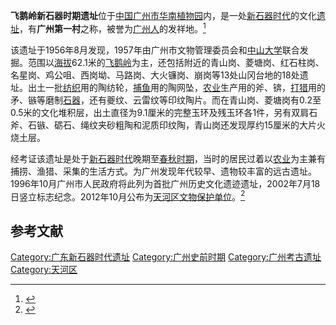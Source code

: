 {{refimprove|time=2010-06-19T08:00:28+00:00}}
{{expand|time=2010-06-19T08:00:18+00:00}}
{{文物保护单位
|名称 = 飞鹅岭遗址
|图片 = 
|说明 = 
|级别 = 区级文物保护单位
|省名 = 广东省
|市/县名 = 天河区
|所在 = 
|坐标 =<!-- 请使用{{Coord}}模板 -->
|分类 = 古遗址
|时代 = [[新石器时代|新石器时代]]
|编号 = 2-1
|登录 = 2012年10月
}}
'''飞鹅岭新石器时期遗址'''位于[[中华人民共和国|中国]][[广州市|广州市]][[华南植物园|华南植物园]]内，是一处[[新石器时代|新石器时代]]的文化[[遗址|遗址]]，有'''广州第一村'''之称，被誉为[[广州人|广州人]]的发祥地。<ref>{{cite web|title=广州第一村|url=http://www.scib.cas.cn/lyfw/jdxs/201005/t20100521_2852615.html}}</ref>

该遗址于1956年8月发现，1957年由广州市文物管理委员会和[[中山大学|中山大学]]联合发掘。范围以[[海拔|海拔]]62.1米的[[飞鹅岭_(广州)|飞鹅岭]]为主，还包括附近的青山岗、菱塘岗、红石柱岗、名星岗、鸡公咀、西岗坳、马路岗、大火镰岗、崩岗等13处山冈台地的18处遗址。出土一批[[纺织|纺织]]用的陶纺轮，[[捕鱼|捕鱼]]用的陶网坠，[[农业|农业]]生产用的斧、锛，[[打猎|打猎]]用的矛、镞等磨制[[石器|石器]]，还有夔纹、云雷纹等印纹陶片。而在青山岗、菱塘岗有0.2至0.5米的文化堆积层，出土直径为9.1厘米的完整玉环及残玉环各1件，另有双肩石斧、石镞、砺石、绳纹夹砂粗陶和泥质印纹陶，青山岗还发现厚约15厘米的大片火烧土层。

经考证该遗址是处于[[新石器时代|新石器时代]]晚期至[[春秋时期|春秋时期]]，当时的居民过着以[[农业|农业]]为主兼有捕捞、渔猎、采集的生活方式。为广州发现年代较早、遗物较丰富的远古遗址。1996年10月广州市人民政府将此列为首批广州历史文化遗迹遗址，2002年7月18日竖立标志纪念。2012年10月公布为[[天河区文物保护单位|天河区文物保护单位]]。<ref>{{Cite web|title=关于公布天河区第二批文物保护单位的通知|url=http://www.gz.gov.cn/GZ60/2.3/201306/f3c15ca4b0be436186db0536ea0f904b.shtml|work=www.gz.gov.cn|accessdate=2019-04-26|author=天河区人民政府|date=2012-10-19|publisher=}}{{Dead link|date=2020年2月 |bot=InternetArchiveBot |fix-attempted=yes }}</ref>

==参考文献==
{{reflist}}

[[Category:广东新石器时代遗址|Category:广东新石器时代遗址]]
[[Category:广州史前时期|Category:广州史前时期]]
[[Category:广州考古遗址|Category:广州考古遗址]]
[[Category:天河区|Category:天河区]]